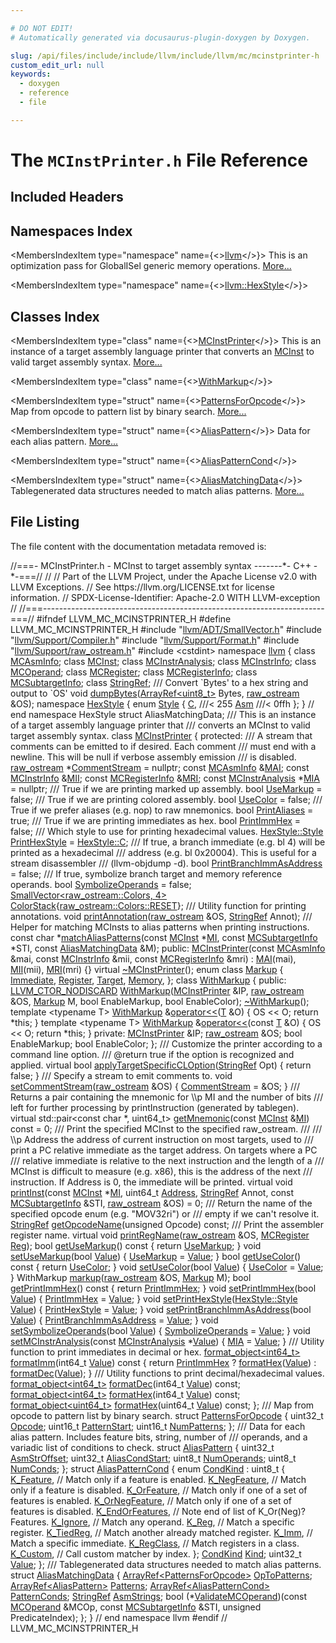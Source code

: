 ```yaml
---

# DO NOT EDIT!
# Automatically generated via docusaurus-plugin-doxygen by Doxygen.

slug: /api/files/include/include/llvm/include/llvm/mc/mcinstprinter-h
custom_edit_url: null
keywords:
  - doxygen
  - reference
  - file

---
```





# The `MCInstPrinter.h` File Reference

<DoxygenPage pluginConfig={pluginConfig}>



## Included Headers

<IncludesList>
<IncludesListItem
  filePath="llvm/ADT/SmallVector.h"
  permalink="/docs/api/files/include/include/llvm/include/llvm/adt/smallvector-h"
  isLocal="true" />
<IncludesListItem
  filePath="llvm/Support/Compiler.h"
  permalink="/docs/api/files/include/include/llvm/include/llvm/support/compiler-h"
  isLocal="true" />
<IncludesListItem
  filePath="llvm/Support/Format.h"
  permalink="/docs/api/files/include/include/llvm/include/llvm/support/format-h"
  isLocal="true" />
<IncludesListItem
  filePath="llvm/Support/raw_ostream.h"
  permalink="/docs/api/files/include/include/llvm/include/llvm/support/raw-ostream-h"
  isLocal="true" />
<IncludesListItem
  filePath="cstdint"
  permalink=""
  isLocal="false" />
</IncludesList>

## Namespaces Index

<MembersIndex>

<MembersIndexItem
  type="namespace"
  name={<><a href="/docs/api/namespaces/llvm">llvm</a></>}>
This is an optimization pass for GlobalISel generic memory operations. <a href="/docs/api/namespaces/llvm/#details">More...</a>
</MembersIndexItem>

<MembersIndexItem
  type="namespace"
  name={<><a href="/docs/api/namespaces/llvm/hexstyle">llvm::HexStyle</a></>}>
</MembersIndexItem>

</MembersIndex>

## Classes Index

<MembersIndex>

<MembersIndexItem
  type="class"
  name={<><a href="/docs/api/classes/llvm/mcinstprinter">MCInstPrinter</a></>}>
This is an instance of a target assembly language printer that converts an <a href="/docs/api/classes/llvm/mcinst">MCInst</a> to valid target assembly syntax. <a href="/docs/api/classes/llvm/mcinstprinter/#details">More...</a>
</MembersIndexItem>

<MembersIndexItem
  type="class"
  name={<><a href="/docs/api/classes/llvm/mcinstprinter/withmarkup">WithMarkup</a></>}>
</MembersIndexItem>

<MembersIndexItem
  type="struct"
  name={<><a href="/docs/api/structs/llvm/patternsforopcode">PatternsForOpcode</a></>}>
Map from opcode to pattern list by binary search. <a href="/docs/api/structs/llvm/patternsforopcode/#details">More...</a>
</MembersIndexItem>

<MembersIndexItem
  type="struct"
  name={<><a href="/docs/api/structs/llvm/aliaspattern">AliasPattern</a></>}>
Data for each alias pattern. <a href="/docs/api/structs/llvm/aliaspattern/#details">More...</a>
</MembersIndexItem>

<MembersIndexItem
  type="struct"
  name={<><a href="/docs/api/structs/llvm/aliaspatterncond">AliasPatternCond</a></>}>
</MembersIndexItem>

<MembersIndexItem
  type="struct"
  name={<><a href="/docs/api/structs/llvm/aliasmatchingdata">AliasMatchingData</a></>}>
Tablegenerated data structures needed to match alias patterns. <a href="/docs/api/structs/llvm/aliasmatchingdata/#details">More...</a>
</MembersIndexItem>

</MembersIndex>


## File Listing

The file content with the documentation metadata removed is:

<ProgramListing>

<Link id="l00001" /><CodeLine lineNumber="1"><span class="doxyHighlightComment">//===- MCInstPrinter.h - MCInst to target assembly syntax -------&#42;- C++ -&#42;-===//</span></CodeLine>
<Link id="l00002" /><CodeLine lineNumber="2"><span class="doxyHighlightComment">//</span></CodeLine>
<Link id="l00003" /><CodeLine lineNumber="3"><span class="doxyHighlightComment">// Part of the LLVM Project, under the Apache License v2.0 with LLVM Exceptions.</span></CodeLine>
<Link id="l00004" /><CodeLine lineNumber="4"><span class="doxyHighlightComment">// See https://llvm.org/LICENSE.txt for license information.</span></CodeLine>
<Link id="l00005" /><CodeLine lineNumber="5"><span class="doxyHighlightComment">// SPDX-License-Identifier: Apache-2.0 WITH LLVM-exception</span></CodeLine>
<Link id="l00006" /><CodeLine lineNumber="6"><span class="doxyHighlightComment">//</span></CodeLine>
<Link id="l00007" /><CodeLine lineNumber="7"><span class="doxyHighlightComment">//===----------------------------------------------------------------------===//</span></CodeLine>
<Link id="l00008" /><CodeLine lineNumber="8"></CodeLine>
<Link id="l00009" /><CodeLine lineNumber="9"><span class="doxyHighlightPreprocessor">#ifndef LLVM&#95;MC&#95;MCINSTPRINTER&#95;H</span></CodeLine>
<Link id="l00010" /><CodeLine lineNumber="10"><span class="doxyHighlightPreprocessor">#define LLVM&#95;MC&#95;MCINSTPRINTER&#95;H</span></CodeLine>
<Link id="l00011" /><CodeLine lineNumber="11"></CodeLine>
<Link id="l00012" /><CodeLine lineNumber="12"><span class="doxyHighlightPreprocessor">#include &quot;<a href="/docs/api/files/include/include/llvm/include/llvm/adt/smallvector-h">llvm/ADT/SmallVector.h</a>&quot;</span></CodeLine>
<Link id="l00013" /><CodeLine lineNumber="13"><span class="doxyHighlightPreprocessor">#include &quot;<a href="/docs/api/files/include/include/llvm/include/llvm/support/compiler-h">llvm/Support/Compiler.h</a>&quot;</span></CodeLine>
<Link id="l00014" /><CodeLine lineNumber="14"><span class="doxyHighlightPreprocessor">#include &quot;<a href="/docs/api/files/include/include/llvm/include/llvm/support/format-h">llvm/Support/Format.h</a>&quot;</span></CodeLine>
<Link id="l00015" /><CodeLine lineNumber="15"><span class="doxyHighlightPreprocessor">#include &quot;<a href="/docs/api/files/include/include/llvm/include/llvm/support/raw-ostream-h">llvm/Support/raw&#95;ostream.h</a>&quot;</span></CodeLine>
<Link id="l00016" /><CodeLine lineNumber="16"><span class="doxyHighlightPreprocessor">#include &lt;cstdint&gt;</span></CodeLine>
<Link id="l00017" /><CodeLine lineNumber="17"></CodeLine>
<Link id="l00018" /><CodeLine lineNumber="18"><span class="doxyHighlightKeyword">namespace </span><span class="doxyHighlight"><a href="/docs/api/namespaces/llvm">llvm</a> &#123;</span></CodeLine>
<Link id="l00019" /><CodeLine lineNumber="19"></CodeLine>
<Link id="l00020" /><CodeLine lineNumber="20"><span class="doxyHighlightKeyword">class </span><span class="doxyHighlight"><a href="/docs/api/classes/llvm/mcasminfo">MCAsmInfo</a>;</span></CodeLine>
<Link id="l00021" /><CodeLine lineNumber="21"><span class="doxyHighlightKeyword">class </span><span class="doxyHighlight"><a href="/docs/api/classes/llvm/mcinst">MCInst</a>;</span></CodeLine>
<Link id="l00022" /><CodeLine lineNumber="22"><span class="doxyHighlightKeyword">class </span><span class="doxyHighlight"><a href="/docs/api/classes/llvm/mcinstranalysis">MCInstrAnalysis</a>;</span></CodeLine>
<Link id="l00023" /><CodeLine lineNumber="23"><span class="doxyHighlightKeyword">class </span><span class="doxyHighlight"><a href="/docs/api/classes/llvm/mcinstrinfo">MCInstrInfo</a>;</span></CodeLine>
<Link id="l00024" /><CodeLine lineNumber="24"><span class="doxyHighlightKeyword">class </span><span class="doxyHighlight"><a href="/docs/api/classes/llvm/mcoperand">MCOperand</a>;</span></CodeLine>
<Link id="l00025" /><CodeLine lineNumber="25"><span class="doxyHighlightKeyword">class </span><span class="doxyHighlight"><a href="/docs/api/classes/llvm/mcregister">MCRegister</a>;</span></CodeLine>
<Link id="l00026" /><CodeLine lineNumber="26"><span class="doxyHighlightKeyword">class </span><span class="doxyHighlight"><a href="/docs/api/classes/llvm/mcregisterinfo">MCRegisterInfo</a>;</span></CodeLine>
<Link id="l00027" /><CodeLine lineNumber="27"><span class="doxyHighlightKeyword">class </span><span class="doxyHighlight"><a href="/docs/api/classes/llvm/mcsubtargetinfo">MCSubtargetInfo</a>;</span></CodeLine>
<Link id="l00028" /><CodeLine lineNumber="28"><span class="doxyHighlightKeyword">class </span><span class="doxyHighlight"><a href="/docs/api/classes/llvm/stringref">StringRef</a>;</span></CodeLine>
<Link id="l00029" /><CodeLine lineNumber="29"></CodeLine>
<Link id="l00030" /><CodeLine lineNumber="30"><span class="doxyHighlightComment">/// Convert &#96;Bytes&#39; to a hex string and output to &#96;OS&#39;</span></CodeLine>
<Link id="l00031" /><CodeLine lineNumber="31"><span class="doxyHighlightKeywordType">void</span><span class="doxyHighlight"> <a href="/docs/api/namespaces/llvm/#a4070eb5356f2cb072322e3d62059e316">dumpBytes</a>(<a href="/docs/api/classes/llvm/arrayref">ArrayRef&lt;uint8&#95;t&gt;</a> Bytes, <a href="/docs/api/classes/llvm/raw-ostream">raw&#95;ostream</a> &amp;OS);</span></CodeLine>
<Link id="l00032" /><CodeLine lineNumber="32"></CodeLine>
<Link id="l00033" /><CodeLine lineNumber="33" lineLink="/docs/api/namespaces/llvm/hexstyle"><span class="doxyHighlightKeyword">namespace </span><span class="doxyHighlight"><a href="/docs/api/namespaces/llvm/hexstyle">HexStyle</a> &#123;</span></CodeLine>
<Link id="l00034" /><CodeLine lineNumber="34"></CodeLine>
<Link id="l00035" /><CodeLine lineNumber="35" lineLink="/docs/api/namespaces/llvm/hexstyle/#a2ff7bb0072f1202f7b06bb426d6ecda0"><span class="doxyHighlightKeyword">enum</span><span class="doxyHighlight"> <a href="/docs/api/namespaces/llvm/hexstyle/#a2ff7bb0072f1202f7b06bb426d6ecda0">Style</a> &#123;</span></CodeLine>
<Link id="l00036" /><CodeLine lineNumber="36" lineLink="/docs/api/namespaces/llvm/hexstyle/#a2ff7bb0072f1202f7b06bb426d6ecda0aa6e66dd1bf3e5335ef80add25879696d"><span class="doxyHighlight">  <a href="/docs/api/namespaces/llvm/hexstyle/#a2ff7bb0072f1202f7b06bb426d6ecda0aa6e66dd1bf3e5335ef80add25879696d">C</a>,  </span><span class="doxyHighlightComment">///&lt; 255</span></CodeLine>
<Link id="l00037" /><CodeLine lineNumber="37" lineLink="/docs/api/namespaces/llvm/hexstyle/#a2ff7bb0072f1202f7b06bb426d6ecda0aee14e37b71e28e68ace5e2f6b67042a9"><span class="doxyHighlight">  <a href="/docs/api/namespaces/llvm/hexstyle/#a2ff7bb0072f1202f7b06bb426d6ecda0aee14e37b71e28e68ace5e2f6b67042a9">Asm</a> </span><span class="doxyHighlightComment">///&lt; 0ffh</span></CodeLine>
<Link id="l00038" /><CodeLine lineNumber="38"><span class="doxyHighlight">&#125;;</span></CodeLine>
<Link id="l00039" /><CodeLine lineNumber="39"></CodeLine>
<Link id="l00040" /><CodeLine lineNumber="40"><span class="doxyHighlight">&#125; </span><span class="doxyHighlightComment">// end namespace HexStyle</span></CodeLine>
<Link id="l00041" /><CodeLine lineNumber="41"></CodeLine>
<Link id="l00042" /><CodeLine lineNumber="42"><span class="doxyHighlightKeyword">struct </span><span class="doxyHighlight">AliasMatchingData;</span></CodeLine>
<Link id="l00043" /><CodeLine lineNumber="43"></CodeLine>
<Link id="l00044" /><CodeLine lineNumber="44"><span class="doxyHighlightComment">/// This is an instance of a target assembly language printer that</span></CodeLine>
<Link id="l00045" /><CodeLine lineNumber="45"><span class="doxyHighlightComment">/// converts an MCInst to valid target assembly syntax.</span></CodeLine>
<Link id="l00046" /><CodeLine lineNumber="46" lineLink="/docs/api/classes/llvm/mcinstprinter"><span class="doxyHighlightKeyword">class </span><span class="doxyHighlight"><a href="/docs/api/classes/llvm/mcinstprinter/#af0525fc87f3e2054109908599d21098d">MCInstPrinter</a> &#123;</span></CodeLine>
<Link id="l00047" /><CodeLine lineNumber="47"><span class="doxyHighlightKeyword">protected</span><span class="doxyHighlight">:</span></CodeLine>
<Link id="l00048" /><CodeLine lineNumber="48"><span class="doxyHighlightComment">  /// A stream that comments can be emitted to if desired.  Each comment</span></CodeLine>
<Link id="l00049" /><CodeLine lineNumber="49"><span class="doxyHighlightComment">  /// must end with a newline.  This will be null if verbose assembly emission</span></CodeLine>
<Link id="l00050" /><CodeLine lineNumber="50"><span class="doxyHighlightComment">  /// is disabled.</span></CodeLine>
<Link id="l00051" /><CodeLine lineNumber="51" lineLink="/docs/api/classes/llvm/mcinstprinter/#a43f767b1fc960c3a7528055069b0ae97"><span class="doxyHighlight">  <a href="/docs/api/classes/llvm/raw-ostream">raw&#95;ostream</a> &#42;<a href="/docs/api/classes/llvm/mcinstprinter/#a43f767b1fc960c3a7528055069b0ae97">CommentStream</a> = </span><span class="doxyHighlightKeyword">nullptr</span><span class="doxyHighlight">;</span></CodeLine>
<Link id="l00052" /><CodeLine lineNumber="52" lineLink="/docs/api/classes/llvm/mcinstprinter/#aacb2bfbafa57a37e627bf1334d349bc6"><span class="doxyHighlight">  </span><span class="doxyHighlightKeyword">const</span><span class="doxyHighlight"> <a href="/docs/api/classes/llvm/mcasminfo">MCAsmInfo</a> &amp;<a href="/docs/api/classes/llvm/mcinstprinter/#aacb2bfbafa57a37e627bf1334d349bc6">MAI</a>;</span></CodeLine>
<Link id="l00053" /><CodeLine lineNumber="53" lineLink="/docs/api/classes/llvm/mcinstprinter/#a41acdb280262403252bc72f6d3f23f7a"><span class="doxyHighlight">  </span><span class="doxyHighlightKeyword">const</span><span class="doxyHighlight"> <a href="/docs/api/classes/llvm/mcinstrinfo">MCInstrInfo</a> &amp;<a href="/docs/api/classes/llvm/mcinstprinter/#a41acdb280262403252bc72f6d3f23f7a">MII</a>;</span></CodeLine>
<Link id="l00054" /><CodeLine lineNumber="54" lineLink="/docs/api/classes/llvm/mcinstprinter/#aaaeadf26b0e3ae38625c5469231bbce6"><span class="doxyHighlight">  </span><span class="doxyHighlightKeyword">const</span><span class="doxyHighlight"> <a href="/docs/api/classes/llvm/mcregisterinfo">MCRegisterInfo</a> &amp;<a href="/docs/api/classes/llvm/mcinstprinter/#aaaeadf26b0e3ae38625c5469231bbce6">MRI</a>;</span></CodeLine>
<Link id="l00055" /><CodeLine lineNumber="55" lineLink="/docs/api/classes/llvm/mcinstprinter/#aea22be8e7b7e6922680a8369bcf7e3b7"><span class="doxyHighlight">  </span><span class="doxyHighlightKeyword">const</span><span class="doxyHighlight"> <a href="/docs/api/classes/llvm/mcinstranalysis">MCInstrAnalysis</a> &#42;<a href="/docs/api/classes/llvm/mcinstprinter/#aea22be8e7b7e6922680a8369bcf7e3b7">MIA</a> = </span><span class="doxyHighlightKeyword">nullptr</span><span class="doxyHighlight">;</span></CodeLine>
<Link id="l00056" /><CodeLine lineNumber="56"></CodeLine>
<Link id="l00057" /><CodeLine lineNumber="57"><span class="doxyHighlightComment">  /// True if we are printing marked up assembly.</span></CodeLine>
<Link id="l00058" /><CodeLine lineNumber="58" lineLink="/docs/api/classes/llvm/mcinstprinter/#a0a1fa89c14ac7b72829c033469ec1fbd"><span class="doxyHighlight">  </span><span class="doxyHighlightKeywordType">bool</span><span class="doxyHighlight"> <a href="/docs/api/classes/llvm/mcinstprinter/#a0a1fa89c14ac7b72829c033469ec1fbd">UseMarkup</a> = </span><span class="doxyHighlightKeyword">false</span><span class="doxyHighlight">;</span></CodeLine>
<Link id="l00059" /><CodeLine lineNumber="59"></CodeLine>
<Link id="l00060" /><CodeLine lineNumber="60"><span class="doxyHighlightComment">  /// True if we are printing colored assembly.</span></CodeLine>
<Link id="l00061" /><CodeLine lineNumber="61" lineLink="/docs/api/classes/llvm/mcinstprinter/#ab98b5a4fbd0a43ca838ff5cbaef3f2d4"><span class="doxyHighlight">  </span><span class="doxyHighlightKeywordType">bool</span><span class="doxyHighlight"> <a href="/docs/api/classes/llvm/mcinstprinter/#ab98b5a4fbd0a43ca838ff5cbaef3f2d4">UseColor</a> = </span><span class="doxyHighlightKeyword">false</span><span class="doxyHighlight">;</span></CodeLine>
<Link id="l00062" /><CodeLine lineNumber="62"></CodeLine>
<Link id="l00063" /><CodeLine lineNumber="63"><span class="doxyHighlightComment">  /// True if we prefer aliases (e.g. nop) to raw mnemonics.</span></CodeLine>
<Link id="l00064" /><CodeLine lineNumber="64" lineLink="/docs/api/classes/llvm/mcinstprinter/#afb00adba3dbd7afd9ee2b432c2edffbb"><span class="doxyHighlight">  </span><span class="doxyHighlightKeywordType">bool</span><span class="doxyHighlight"> <a href="/docs/api/classes/llvm/mcinstprinter/#afb00adba3dbd7afd9ee2b432c2edffbb">PrintAliases</a> = </span><span class="doxyHighlightKeyword">true</span><span class="doxyHighlight">;</span></CodeLine>
<Link id="l00065" /><CodeLine lineNumber="65"></CodeLine>
<Link id="l00066" /><CodeLine lineNumber="66"><span class="doxyHighlightComment">  /// True if we are printing immediates as hex.</span></CodeLine>
<Link id="l00067" /><CodeLine lineNumber="67" lineLink="/docs/api/classes/llvm/mcinstprinter/#a23492d33eb76ba85db3600115fed651b"><span class="doxyHighlight">  </span><span class="doxyHighlightKeywordType">bool</span><span class="doxyHighlight"> <a href="/docs/api/classes/llvm/mcinstprinter/#a23492d33eb76ba85db3600115fed651b">PrintImmHex</a> = </span><span class="doxyHighlightKeyword">false</span><span class="doxyHighlight">;</span></CodeLine>
<Link id="l00068" /><CodeLine lineNumber="68"></CodeLine>
<Link id="l00069" /><CodeLine lineNumber="69"><span class="doxyHighlightComment">  /// Which style to use for printing hexadecimal values.</span></CodeLine>
<Link id="l00070" /><CodeLine lineNumber="70" lineLink="/docs/api/classes/llvm/mcinstprinter/#af9e5aa3371a52ac7283a2c8aa217b73b"><span class="doxyHighlight">  <a href="/docs/api/namespaces/llvm/hexstyle/#a2ff7bb0072f1202f7b06bb426d6ecda0">HexStyle::Style</a> <a href="/docs/api/classes/llvm/mcinstprinter/#af9e5aa3371a52ac7283a2c8aa217b73b">PrintHexStyle</a> = <a href="/docs/api/namespaces/llvm/hexstyle/#a2ff7bb0072f1202f7b06bb426d6ecda0aa6e66dd1bf3e5335ef80add25879696d">HexStyle::C</a>;</span></CodeLine>
<Link id="l00071" /><CodeLine lineNumber="71"></CodeLine>
<Link id="l00072" /><CodeLine lineNumber="72"><span class="doxyHighlightComment">  /// If true, a branch immediate (e.g. bl 4) will be printed as a hexadecimal</span></CodeLine>
<Link id="l00073" /><CodeLine lineNumber="73"><span class="doxyHighlightComment">  /// address (e.g. bl 0x20004). This is useful for a stream disassembler</span></CodeLine>
<Link id="l00074" /><CodeLine lineNumber="74"><span class="doxyHighlightComment">  /// (llvm-objdump -d).</span></CodeLine>
<Link id="l00075" /><CodeLine lineNumber="75" lineLink="/docs/api/classes/llvm/mcinstprinter/#acef595ffd1764f8c06f5347db94ee756"><span class="doxyHighlight">  </span><span class="doxyHighlightKeywordType">bool</span><span class="doxyHighlight"> <a href="/docs/api/classes/llvm/mcinstprinter/#acef595ffd1764f8c06f5347db94ee756">PrintBranchImmAsAddress</a> = </span><span class="doxyHighlightKeyword">false</span><span class="doxyHighlight">;</span></CodeLine>
<Link id="l00076" /><CodeLine lineNumber="76"></CodeLine>
<Link id="l00077" /><CodeLine lineNumber="77"><span class="doxyHighlightComment">  /// If true, symbolize branch target and memory reference operands.</span></CodeLine>
<Link id="l00078" /><CodeLine lineNumber="78" lineLink="/docs/api/classes/llvm/mcinstprinter/#a5151f8e39f6265b5528efed4b516bae7"><span class="doxyHighlight">  </span><span class="doxyHighlightKeywordType">bool</span><span class="doxyHighlight"> <a href="/docs/api/classes/llvm/mcinstprinter/#a5151f8e39f6265b5528efed4b516bae7">SymbolizeOperands</a> = </span><span class="doxyHighlightKeyword">false</span><span class="doxyHighlight">;</span></CodeLine>
<Link id="l00079" /><CodeLine lineNumber="79"></CodeLine>
<Link id="l00080" /><CodeLine lineNumber="80" lineLink="/docs/api/classes/llvm/mcinstprinter/#a715c5d502c8de89fcfdf281ce964d6fe"><span class="doxyHighlight">  <a href="/docs/api/classes/llvm/smallvector">SmallVector&lt;raw&#95;ostream::Colors, 4&gt;</a> <a href="/docs/api/classes/llvm/mcinstprinter/#a715c5d502c8de89fcfdf281ce964d6fe">ColorStack</a>&#123;<a href="/docs/api/classes/llvm/raw-ostream/#a1d5efc43dd5669473ac2fe47d5aaf965ab5859d8721cfdc0312b2838b9c985bc1">raw&#95;ostream::Colors::RESET</a>&#125;;</span></CodeLine>
<Link id="l00081" /><CodeLine lineNumber="81"></CodeLine>
<Link id="l00082" /><CodeLine lineNumber="82"><span class="doxyHighlightComment">  /// Utility function for printing annotations.</span></CodeLine>
<Link id="l00083" /><CodeLine lineNumber="83"><span class="doxyHighlight">  </span><span class="doxyHighlightKeywordType">void</span><span class="doxyHighlight"> <a href="/docs/api/classes/llvm/mcinstprinter/#aab90c946a08959c165433b2c125895ea">printAnnotation</a>(<a href="/docs/api/classes/llvm/raw-ostream">raw&#95;ostream</a> &amp;OS, <a href="/docs/api/classes/llvm/stringref">StringRef</a> Annot);</span></CodeLine>
<Link id="l00084" /><CodeLine lineNumber="84"></CodeLine>
<Link id="l00085" /><CodeLine lineNumber="85"><span class="doxyHighlightComment">  /// Helper for matching MCInsts to alias patterns when printing instructions.</span></CodeLine>
<Link id="l00086" /><CodeLine lineNumber="86"><span class="doxyHighlight">  </span><span class="doxyHighlightKeyword">const</span><span class="doxyHighlight"> </span><span class="doxyHighlightKeywordType">char</span><span class="doxyHighlight"> &#42;<a href="/docs/api/classes/llvm/mcinstprinter/#ae9677047c398a916ab4a5a6fabeb36e7">matchAliasPatterns</a>(</span><span class="doxyHighlightKeyword">const</span><span class="doxyHighlight"> <a href="/docs/api/classes/llvm/mcinst">MCInst</a> &#42;<a href="/docs/api/files/lib/lib/codegen/lib/codegen/globalisel/irtranslator-cpp/#abe44dfdea65b4f7e11e0a608ab708b76">MI</a>, </span><span class="doxyHighlightKeyword">const</span><span class="doxyHighlight"> <a href="/docs/api/classes/llvm/mcsubtargetinfo">MCSubtargetInfo</a> &#42;STI,</span></CodeLine>
<Link id="l00087" /><CodeLine lineNumber="87"><span class="doxyHighlight">                                 </span><span class="doxyHighlightKeyword">const</span><span class="doxyHighlight"> <a href="/docs/api/structs/llvm/aliasmatchingdata">AliasMatchingData</a> &amp;M);</span></CodeLine>
<Link id="l00088" /><CodeLine lineNumber="88"></CodeLine>
<Link id="l00089" /><CodeLine lineNumber="89"><span class="doxyHighlightKeyword">public</span><span class="doxyHighlight">:</span></CodeLine>
<Link id="l00090" /><CodeLine lineNumber="90" lineLink="/docs/api/classes/llvm/mcinstprinter/#af0525fc87f3e2054109908599d21098d"><span class="doxyHighlight">  <a href="/docs/api/classes/llvm/mcinstprinter/#af0525fc87f3e2054109908599d21098d">MCInstPrinter</a>(</span><span class="doxyHighlightKeyword">const</span><span class="doxyHighlight"> <a href="/docs/api/classes/llvm/mcasminfo">MCAsmInfo</a> &amp;mai, </span><span class="doxyHighlightKeyword">const</span><span class="doxyHighlight"> <a href="/docs/api/classes/llvm/mcinstrinfo">MCInstrInfo</a> &amp;mii,</span></CodeLine>
<Link id="l00091" /><CodeLine lineNumber="91"><span class="doxyHighlight">                </span><span class="doxyHighlightKeyword">const</span><span class="doxyHighlight"> <a href="/docs/api/classes/llvm/mcregisterinfo">MCRegisterInfo</a> &amp;mri) : <a href="/docs/api/classes/llvm/mcinstprinter/#aacb2bfbafa57a37e627bf1334d349bc6">MAI</a>(mai), <a href="/docs/api/classes/llvm/mcinstprinter/#a41acdb280262403252bc72f6d3f23f7a">MII</a>(mii), <a href="/docs/api/classes/llvm/mcinstprinter/#aaaeadf26b0e3ae38625c5469231bbce6">MRI</a>(mri) &#123;&#125;</span></CodeLine>
<Link id="l00092" /><CodeLine lineNumber="92"></CodeLine>
<Link id="l00093" /><CodeLine lineNumber="93" lineLink="/docs/api/classes/llvm/mcinstprinter/#a55e82de41ab06366834cbef13e46ac6d"><span class="doxyHighlight">  </span><span class="doxyHighlightKeyword">virtual</span><span class="doxyHighlight"> <a href="/docs/api/classes/llvm/mcinstprinter/#a55e82de41ab06366834cbef13e46ac6d">~MCInstPrinter</a>();</span></CodeLine>
<Link id="l00094" /><CodeLine lineNumber="94"></CodeLine>
<Link id="l00095" /><CodeLine lineNumber="95" lineLink="/docs/api/classes/llvm/mcinstprinter/#a4e0302b2f7a78c8741bc07ca7655b859"><span class="doxyHighlight">  </span><span class="doxyHighlightKeyword">enum class</span><span class="doxyHighlight"> <a href="/docs/api/classes/llvm/mcinstprinter/#a4e0302b2f7a78c8741bc07ca7655b859">Markup</a> &#123;</span></CodeLine>
<Link id="l00096" /><CodeLine lineNumber="96" lineLink="/docs/api/classes/llvm/mcinstprinter/#a4e0302b2f7a78c8741bc07ca7655b859a43f6615bbb2c40a5306ff804094420b1"><span class="doxyHighlight">    <a href="/docs/api/classes/llvm/mcinstprinter/#a4e0302b2f7a78c8741bc07ca7655b859a43f6615bbb2c40a5306ff804094420b1">Immediate</a>,</span></CodeLine>
<Link id="l00097" /><CodeLine lineNumber="97" lineLink="/docs/api/classes/llvm/mcinstprinter/#a4e0302b2f7a78c8741bc07ca7655b859a0ba7583639a274c434bbe6ef797115a4"><span class="doxyHighlight">    <a href="/docs/api/classes/llvm/mcinstprinter/#a4e0302b2f7a78c8741bc07ca7655b859a0ba7583639a274c434bbe6ef797115a4">Register</a>,</span></CodeLine>
<Link id="l00098" /><CodeLine lineNumber="98" lineLink="/docs/api/classes/llvm/mcinstprinter/#a4e0302b2f7a78c8741bc07ca7655b859ac41a31890959544c6523af684561abe5"><span class="doxyHighlight">    <a href="/docs/api/classes/llvm/mcinstprinter/#a4e0302b2f7a78c8741bc07ca7655b859ac41a31890959544c6523af684561abe5">Target</a>,</span></CodeLine>
<Link id="l00099" /><CodeLine lineNumber="99" lineLink="/docs/api/classes/llvm/mcinstprinter/#a4e0302b2f7a78c8741bc07ca7655b859a4789f23283b3a61f858b641a1bef19a3"><span class="doxyHighlight">    <a href="/docs/api/classes/llvm/mcinstprinter/#a4e0302b2f7a78c8741bc07ca7655b859a4789f23283b3a61f858b641a1bef19a3">Memory</a>,</span></CodeLine>
<Link id="l00100" /><CodeLine lineNumber="100"><span class="doxyHighlight">  &#125;;</span></CodeLine>
<Link id="l00101" /><CodeLine lineNumber="101"></CodeLine>
<Link id="l00102" /><CodeLine lineNumber="102" lineLink="/docs/api/classes/llvm/mcinstprinter/withmarkup"><span class="doxyHighlight">  </span><span class="doxyHighlightKeyword">class </span><span class="doxyHighlight"><a href="/docs/api/classes/llvm/mcinstprinter/withmarkup/#a7b81786db9cbd784cdcd4f76bd42faee">WithMarkup</a> &#123;</span></CodeLine>
<Link id="l00103" /><CodeLine lineNumber="103"><span class="doxyHighlight">  </span><span class="doxyHighlightKeyword">public</span><span class="doxyHighlight">:</span></CodeLine>
<Link id="l00104" /><CodeLine lineNumber="104"><span class="doxyHighlight">    <a href="/docs/api/files/include/include/llvm/include/llvm/support/compiler-h/#a49fbbceaed01be1497ada6623f2ba42f">LLVM&#95;CTOR&#95;NODISCARD</a> <a href="/docs/api/classes/llvm/mcinstprinter/withmarkup/#a7b81786db9cbd784cdcd4f76bd42faee">WithMarkup</a>(<a href="/docs/api/classes/llvm/mcinstprinter/#af0525fc87f3e2054109908599d21098d">MCInstPrinter</a> &amp;IP, <a href="/docs/api/classes/llvm/raw-ostream">raw&#95;ostream</a> &amp;OS, <a href="/docs/api/classes/llvm/mcinstprinter/#a4e0302b2f7a78c8741bc07ca7655b859">Markup</a> M,</span></CodeLine>
<Link id="l00105" /><CodeLine lineNumber="105"><span class="doxyHighlight">                                   </span><span class="doxyHighlightKeywordType">bool</span><span class="doxyHighlight"> EnableMarkup, </span><span class="doxyHighlightKeywordType">bool</span><span class="doxyHighlight"> EnableColor);</span></CodeLine>
<Link id="l00106" /><CodeLine lineNumber="106"><span class="doxyHighlight">    <a href="/docs/api/classes/llvm/mcinstprinter/withmarkup/#a632b6ee45fd52b845ed72fd1f144a72e">~WithMarkup</a>();</span></CodeLine>
<Link id="l00107" /><CodeLine lineNumber="107"></CodeLine>
<Link id="l00108" /><CodeLine lineNumber="108" lineLink="/docs/api/classes/llvm/mcinstprinter/withmarkup/#a44c43f23b1ec015bb58fee31e442ee7c"><span class="doxyHighlight">    </span><span class="doxyHighlightKeyword">template</span><span class="doxyHighlight"> &lt;</span><span class="doxyHighlightKeyword">typename</span><span class="doxyHighlight"> T&gt; <a href="/docs/api/classes/llvm/mcinstprinter/withmarkup/#a7b81786db9cbd784cdcd4f76bd42faee">WithMarkup</a> &amp;<a href="/docs/api/classes/llvm/mcinstprinter/withmarkup/#a44c43f23b1ec015bb58fee31e442ee7c">operator&lt;&lt;</a>(<a href="/docs/api/files/lib/lib/target/lib/target/mips/mips16isellowering-cpp/#a0acb682b8260ab1c60b918599864e2e5">T</a> &amp;O) &#123;</span></CodeLine>
<Link id="l00109" /><CodeLine lineNumber="109"><span class="doxyHighlight">      OS &lt;&lt; O;</span></CodeLine>
<Link id="l00110" /><CodeLine lineNumber="110"><span class="doxyHighlight">      </span><span class="doxyHighlightKeywordFlow">return</span><span class="doxyHighlight"> &#42;</span><span class="doxyHighlightKeyword">this</span><span class="doxyHighlight">;</span></CodeLine>
<Link id="l00111" /><CodeLine lineNumber="111"><span class="doxyHighlight">    &#125;</span></CodeLine>
<Link id="l00112" /><CodeLine lineNumber="112"></CodeLine>
<Link id="l00113" /><CodeLine lineNumber="113" lineLink="/docs/api/classes/llvm/mcinstprinter/withmarkup/#a21bfc831e356b25208834aade31c46f3"><span class="doxyHighlight">    </span><span class="doxyHighlightKeyword">template</span><span class="doxyHighlight"> &lt;</span><span class="doxyHighlightKeyword">typename</span><span class="doxyHighlight"> T&gt; <a href="/docs/api/classes/llvm/mcinstprinter/withmarkup/#a7b81786db9cbd784cdcd4f76bd42faee">WithMarkup</a> &amp;<a href="/docs/api/classes/llvm/mcinstprinter/withmarkup/#a21bfc831e356b25208834aade31c46f3">operator&lt;&lt;</a>(</span><span class="doxyHighlightKeyword">const</span><span class="doxyHighlight"> <a href="/docs/api/files/lib/lib/target/lib/target/mips/mips16isellowering-cpp/#a0acb682b8260ab1c60b918599864e2e5">T</a> &amp;O) &#123;</span></CodeLine>
<Link id="l00114" /><CodeLine lineNumber="114"><span class="doxyHighlight">      OS &lt;&lt; O;</span></CodeLine>
<Link id="l00115" /><CodeLine lineNumber="115"><span class="doxyHighlight">      </span><span class="doxyHighlightKeywordFlow">return</span><span class="doxyHighlight"> &#42;</span><span class="doxyHighlightKeyword">this</span><span class="doxyHighlight">;</span></CodeLine>
<Link id="l00116" /><CodeLine lineNumber="116"><span class="doxyHighlight">    &#125;</span></CodeLine>
<Link id="l00117" /><CodeLine lineNumber="117"></CodeLine>
<Link id="l00118" /><CodeLine lineNumber="118"><span class="doxyHighlight">  </span><span class="doxyHighlightKeyword">private</span><span class="doxyHighlight">:</span></CodeLine>
<Link id="l00119" /><CodeLine lineNumber="119"><span class="doxyHighlight">    <a href="/docs/api/classes/llvm/mcinstprinter/#af0525fc87f3e2054109908599d21098d">MCInstPrinter</a> &amp;IP;</span></CodeLine>
<Link id="l00120" /><CodeLine lineNumber="120"><span class="doxyHighlight">    <a href="/docs/api/classes/llvm/raw-ostream">raw&#95;ostream</a> &amp;OS;</span></CodeLine>
<Link id="l00121" /><CodeLine lineNumber="121"><span class="doxyHighlight">    </span><span class="doxyHighlightKeywordType">bool</span><span class="doxyHighlight"> EnableMarkup;</span></CodeLine>
<Link id="l00122" /><CodeLine lineNumber="122"><span class="doxyHighlight">    </span><span class="doxyHighlightKeywordType">bool</span><span class="doxyHighlight"> EnableColor;</span></CodeLine>
<Link id="l00123" /><CodeLine lineNumber="123"><span class="doxyHighlight">  &#125;;</span></CodeLine>
<Link id="l00124" /><CodeLine lineNumber="124"></CodeLine>
<Link id="l00125" /><CodeLine lineNumber="125"><span class="doxyHighlightComment">  /// Customize the printer according to a command line option.</span></CodeLine>
<Link id="l00126" /><CodeLine lineNumber="126"><span class="doxyHighlightComment">  /// @return true if the option is recognized and applied.</span></CodeLine>
<Link id="l00127" /><CodeLine lineNumber="127" lineLink="/docs/api/classes/llvm/mcinstprinter/#a363576a336d10dec34bf190017ffc68f"><span class="doxyHighlight">  </span><span class="doxyHighlightKeyword">virtual</span><span class="doxyHighlight"> </span><span class="doxyHighlightKeywordType">bool</span><span class="doxyHighlight"> <a href="/docs/api/classes/llvm/mcinstprinter/#a363576a336d10dec34bf190017ffc68f">applyTargetSpecificCLOption</a>(<a href="/docs/api/classes/llvm/stringref">StringRef</a> Opt) &#123; </span><span class="doxyHighlightKeywordFlow">return</span><span class="doxyHighlight"> </span><span class="doxyHighlightKeyword">false</span><span class="doxyHighlight">; &#125;</span></CodeLine>
<Link id="l00128" /><CodeLine lineNumber="128"></CodeLine>
<Link id="l00129" /><CodeLine lineNumber="129"><span class="doxyHighlightComment">  /// Specify a stream to emit comments to.</span></CodeLine>
<Link id="l00130" /><CodeLine lineNumber="130" lineLink="/docs/api/classes/llvm/mcinstprinter/#a3216205cbe92e7720a22058cf2d57676"><span class="doxyHighlight">  </span><span class="doxyHighlightKeywordType">void</span><span class="doxyHighlight"> <a href="/docs/api/classes/llvm/mcinstprinter/#a3216205cbe92e7720a22058cf2d57676">setCommentStream</a>(<a href="/docs/api/classes/llvm/raw-ostream">raw&#95;ostream</a> &amp;OS) &#123; <a href="/docs/api/classes/llvm/mcinstprinter/#a43f767b1fc960c3a7528055069b0ae97">CommentStream</a> = &amp;OS; &#125;</span></CodeLine>
<Link id="l00131" /><CodeLine lineNumber="131"></CodeLine>
<Link id="l00132" /><CodeLine lineNumber="132"><span class="doxyHighlightComment">  /// Returns a pair containing the mnemonic for \\p MI and the number of bits</span></CodeLine>
<Link id="l00133" /><CodeLine lineNumber="133"><span class="doxyHighlightComment">  /// left for further processing by printInstruction (generated by tablegen).</span></CodeLine>
<Link id="l00134" /><CodeLine lineNumber="134"><span class="doxyHighlight">  </span><span class="doxyHighlightKeyword">virtual</span><span class="doxyHighlight"> std::pair&lt;const char &#42;, uint64&#95;t&gt;</span></CodeLine>
<Link id="l00135" /><CodeLine lineNumber="135" lineLink="/docs/api/classes/llvm/mcinstprinter/#ad3e4ca8fe0215000850b46704e98a95d"><span class="doxyHighlight">  <a href="/docs/api/classes/llvm/mcinstprinter/#ad3e4ca8fe0215000850b46704e98a95d">getMnemonic</a>(</span><span class="doxyHighlightKeyword">const</span><span class="doxyHighlight"> <a href="/docs/api/classes/llvm/mcinst">MCInst</a> &amp;<a href="/docs/api/files/lib/lib/codegen/lib/codegen/globalisel/irtranslator-cpp/#abe44dfdea65b4f7e11e0a608ab708b76">MI</a>) </span><span class="doxyHighlightKeyword">const</span><span class="doxyHighlight"> = 0;</span></CodeLine>
<Link id="l00136" /><CodeLine lineNumber="136"></CodeLine>
<Link id="l00137" /><CodeLine lineNumber="137"><span class="doxyHighlightComment">  /// Print the specified MCInst to the specified raw&#95;ostream.</span></CodeLine>
<Link id="l00138" /><CodeLine lineNumber="138"><span class="doxyHighlightComment">  ///</span></CodeLine>
<Link id="l00139" /><CodeLine lineNumber="139"><span class="doxyHighlightComment">  /// \\p Address the address of current instruction on most targets, used to</span></CodeLine>
<Link id="l00140" /><CodeLine lineNumber="140"><span class="doxyHighlightComment">  /// print a PC relative immediate as the target address. On targets where a PC</span></CodeLine>
<Link id="l00141" /><CodeLine lineNumber="141"><span class="doxyHighlightComment">  /// relative immediate is relative to the next instruction and the length of a</span></CodeLine>
<Link id="l00142" /><CodeLine lineNumber="142"><span class="doxyHighlightComment">  /// MCInst is difficult to measure (e.g. x86), this is the address of the next</span></CodeLine>
<Link id="l00143" /><CodeLine lineNumber="143"><span class="doxyHighlightComment">  /// instruction. If Address is 0, the immediate will be printed.</span></CodeLine>
<Link id="l00144" /><CodeLine lineNumber="144" lineLink="/docs/api/classes/llvm/mcinstprinter/#ac297f3bc74269d7fe98eaf7300cba9fa"><span class="doxyHighlight">  </span><span class="doxyHighlightKeyword">virtual</span><span class="doxyHighlight"> </span><span class="doxyHighlightKeywordType">void</span><span class="doxyHighlight"> <a href="/docs/api/classes/llvm/mcinstprinter/#ac297f3bc74269d7fe98eaf7300cba9fa">printInst</a>(</span><span class="doxyHighlightKeyword">const</span><span class="doxyHighlight"> <a href="/docs/api/classes/llvm/mcinst">MCInst</a> &#42;<a href="/docs/api/files/lib/lib/codegen/lib/codegen/globalisel/irtranslator-cpp/#abe44dfdea65b4f7e11e0a608ab708b76">MI</a>, uint64&#95;t <a href="/docs/api/namespaces/llvm/#a8e02bbea14c70bab55fbc1384e1472d9add7bf230fde8d4836917806aff6a6b27">Address</a>, <a href="/docs/api/classes/llvm/stringref">StringRef</a> Annot,</span></CodeLine>
<Link id="l00145" /><CodeLine lineNumber="145"><span class="doxyHighlight">                         </span><span class="doxyHighlightKeyword">const</span><span class="doxyHighlight"> <a href="/docs/api/classes/llvm/mcsubtargetinfo">MCSubtargetInfo</a> &amp;STI, <a href="/docs/api/classes/llvm/raw-ostream">raw&#95;ostream</a> &amp;OS) = 0;</span></CodeLine>
<Link id="l00146" /><CodeLine lineNumber="146"></CodeLine>
<Link id="l00147" /><CodeLine lineNumber="147"><span class="doxyHighlightComment">  /// Return the name of the specified opcode enum (e.g. &quot;MOV32ri&quot;) or</span></CodeLine>
<Link id="l00148" /><CodeLine lineNumber="148"><span class="doxyHighlightComment">  /// empty if we can&#39;t resolve it.</span></CodeLine>
<Link id="l00149" /><CodeLine lineNumber="149"><span class="doxyHighlight">  <a href="/docs/api/classes/llvm/stringref">StringRef</a> <a href="/docs/api/classes/llvm/mcinstprinter/#a62c484cd2ea7bf71dad8fd6d223864bb">getOpcodeName</a>(</span><span class="doxyHighlightKeywordType">unsigned</span><span class="doxyHighlight"> Opcode) </span><span class="doxyHighlightKeyword">const</span><span class="doxyHighlight">;</span></CodeLine>
<Link id="l00150" /><CodeLine lineNumber="150"></CodeLine>
<Link id="l00151" /><CodeLine lineNumber="151"><span class="doxyHighlightComment">  /// Print the assembler register name.</span></CodeLine>
<Link id="l00152" /><CodeLine lineNumber="152"><span class="doxyHighlight">  </span><span class="doxyHighlightKeyword">virtual</span><span class="doxyHighlight"> </span><span class="doxyHighlightKeywordType">void</span><span class="doxyHighlight"> <a href="/docs/api/classes/llvm/mcinstprinter/#ad0ad5f0b1236badc25e0613d3b962997">printRegName</a>(<a href="/docs/api/classes/llvm/raw-ostream">raw&#95;ostream</a> &amp;OS, <a href="/docs/api/classes/llvm/mcregister">MCRegister</a> <a href="/docs/api/files/lib/lib/codegen/machinesink-cpp/#a359e1ff26f6d466d927a61aae45b05c3">Reg</a>);</span></CodeLine>
<Link id="l00153" /><CodeLine lineNumber="153"></CodeLine>
<Link id="l00154" /><CodeLine lineNumber="154" lineLink="/docs/api/classes/llvm/mcinstprinter/#ac29057263eeedcc271ae4ec3dfd2353d"><span class="doxyHighlight">  </span><span class="doxyHighlightKeywordType">bool</span><span class="doxyHighlight"> <a href="/docs/api/classes/llvm/mcinstprinter/#ac29057263eeedcc271ae4ec3dfd2353d">getUseMarkup</a>()</span><span class="doxyHighlightKeyword"> const </span><span class="doxyHighlight">&#123; </span><span class="doxyHighlightKeywordFlow">return</span><span class="doxyHighlight"> <a href="/docs/api/classes/llvm/mcinstprinter/#a0a1fa89c14ac7b72829c033469ec1fbd">UseMarkup</a>; &#125;</span></CodeLine>
<Link id="l00155" /><CodeLine lineNumber="155" lineLink="/docs/api/classes/llvm/mcinstprinter/#a93ea46134ac48f273fb38c88c4edde07"><span class="doxyHighlight">  </span><span class="doxyHighlightKeywordType">void</span><span class="doxyHighlight"> <a href="/docs/api/classes/llvm/mcinstprinter/#a93ea46134ac48f273fb38c88c4edde07">setUseMarkup</a>(</span><span class="doxyHighlightKeywordType">bool</span><span class="doxyHighlight"> <a href="/docs/api/classes/llvm/value">Value</a>) &#123; <a href="/docs/api/classes/llvm/mcinstprinter/#a0a1fa89c14ac7b72829c033469ec1fbd">UseMarkup</a> = <a href="/docs/api/classes/llvm/value">Value</a>; &#125;</span></CodeLine>
<Link id="l00156" /><CodeLine lineNumber="156"></CodeLine>
<Link id="l00157" /><CodeLine lineNumber="157" lineLink="/docs/api/classes/llvm/mcinstprinter/#a2724fcd7769447ccd8459f7fe617a911"><span class="doxyHighlight">  </span><span class="doxyHighlightKeywordType">bool</span><span class="doxyHighlight"> <a href="/docs/api/classes/llvm/mcinstprinter/#a2724fcd7769447ccd8459f7fe617a911">getUseColor</a>()</span><span class="doxyHighlightKeyword"> const </span><span class="doxyHighlight">&#123; </span><span class="doxyHighlightKeywordFlow">return</span><span class="doxyHighlight"> <a href="/docs/api/classes/llvm/mcinstprinter/#ab98b5a4fbd0a43ca838ff5cbaef3f2d4">UseColor</a>; &#125;</span></CodeLine>
<Link id="l00158" /><CodeLine lineNumber="158" lineLink="/docs/api/classes/llvm/mcinstprinter/#a3aa0680085158cfb0c14163a07ce9515"><span class="doxyHighlight">  </span><span class="doxyHighlightKeywordType">void</span><span class="doxyHighlight"> <a href="/docs/api/classes/llvm/mcinstprinter/#a3aa0680085158cfb0c14163a07ce9515">setUseColor</a>(</span><span class="doxyHighlightKeywordType">bool</span><span class="doxyHighlight"> <a href="/docs/api/classes/llvm/value">Value</a>) &#123; <a href="/docs/api/classes/llvm/mcinstprinter/#ab98b5a4fbd0a43ca838ff5cbaef3f2d4">UseColor</a> = <a href="/docs/api/classes/llvm/value">Value</a>; &#125;</span></CodeLine>
<Link id="l00159" /><CodeLine lineNumber="159"></CodeLine>
<Link id="l00160" /><CodeLine lineNumber="160"><span class="doxyHighlight">  WithMarkup <a href="/docs/api/classes/llvm/mcinstprinter/#a00c158b4d63bb4b8cc91e6cfb0150341">markup</a>(<a href="/docs/api/classes/llvm/raw-ostream">raw&#95;ostream</a> &amp;OS, <a href="/docs/api/classes/llvm/mcinstprinter/#a4e0302b2f7a78c8741bc07ca7655b859">Markup</a> M);</span></CodeLine>
<Link id="l00161" /><CodeLine lineNumber="161"></CodeLine>
<Link id="l00162" /><CodeLine lineNumber="162" lineLink="/docs/api/classes/llvm/mcinstprinter/#a4957778d98023b01a166bc52820cbd4b"><span class="doxyHighlight">  </span><span class="doxyHighlightKeywordType">bool</span><span class="doxyHighlight"> <a href="/docs/api/classes/llvm/mcinstprinter/#a4957778d98023b01a166bc52820cbd4b">getPrintImmHex</a>()</span><span class="doxyHighlightKeyword"> const </span><span class="doxyHighlight">&#123; </span><span class="doxyHighlightKeywordFlow">return</span><span class="doxyHighlight"> <a href="/docs/api/classes/llvm/mcinstprinter/#a23492d33eb76ba85db3600115fed651b">PrintImmHex</a>; &#125;</span></CodeLine>
<Link id="l00163" /><CodeLine lineNumber="163" lineLink="/docs/api/classes/llvm/mcinstprinter/#a5315ee213d2bb70bfb0d581369c8bd47"><span class="doxyHighlight">  </span><span class="doxyHighlightKeywordType">void</span><span class="doxyHighlight"> <a href="/docs/api/classes/llvm/mcinstprinter/#a5315ee213d2bb70bfb0d581369c8bd47">setPrintImmHex</a>(</span><span class="doxyHighlightKeywordType">bool</span><span class="doxyHighlight"> <a href="/docs/api/classes/llvm/value">Value</a>) &#123; <a href="/docs/api/classes/llvm/mcinstprinter/#a23492d33eb76ba85db3600115fed651b">PrintImmHex</a> = <a href="/docs/api/classes/llvm/value">Value</a>; &#125;</span></CodeLine>
<Link id="l00164" /><CodeLine lineNumber="164"></CodeLine>
<Link id="l00165" /><CodeLine lineNumber="165" lineLink="/docs/api/classes/llvm/mcinstprinter/#ae555ad59948ec618ceb8f19d50bd1601"><span class="doxyHighlight">  </span><span class="doxyHighlightKeywordType">void</span><span class="doxyHighlight"> <a href="/docs/api/classes/llvm/mcinstprinter/#ae555ad59948ec618ceb8f19d50bd1601">setPrintHexStyle</a>(<a href="/docs/api/namespaces/llvm/hexstyle/#a2ff7bb0072f1202f7b06bb426d6ecda0">HexStyle::Style</a> <a href="/docs/api/classes/llvm/value">Value</a>) &#123; <a href="/docs/api/classes/llvm/mcinstprinter/#af9e5aa3371a52ac7283a2c8aa217b73b">PrintHexStyle</a> = <a href="/docs/api/classes/llvm/value">Value</a>; &#125;</span></CodeLine>
<Link id="l00166" /><CodeLine lineNumber="166"></CodeLine>
<Link id="l00167" /><CodeLine lineNumber="167" lineLink="/docs/api/classes/llvm/mcinstprinter/#a0389bf1c38ceac3d1bac5801f726c50b"><span class="doxyHighlight">  </span><span class="doxyHighlightKeywordType">void</span><span class="doxyHighlight"> <a href="/docs/api/classes/llvm/mcinstprinter/#a0389bf1c38ceac3d1bac5801f726c50b">setPrintBranchImmAsAddress</a>(</span><span class="doxyHighlightKeywordType">bool</span><span class="doxyHighlight"> <a href="/docs/api/classes/llvm/value">Value</a>) &#123;</span></CodeLine>
<Link id="l00168" /><CodeLine lineNumber="168"><span class="doxyHighlight">    <a href="/docs/api/classes/llvm/mcinstprinter/#acef595ffd1764f8c06f5347db94ee756">PrintBranchImmAsAddress</a> = <a href="/docs/api/classes/llvm/value">Value</a>;</span></CodeLine>
<Link id="l00169" /><CodeLine lineNumber="169"><span class="doxyHighlight">  &#125;</span></CodeLine>
<Link id="l00170" /><CodeLine lineNumber="170"></CodeLine>
<Link id="l00171" /><CodeLine lineNumber="171" lineLink="/docs/api/classes/llvm/mcinstprinter/#a49e30b2456b2073db0e92ddc5a9d8191"><span class="doxyHighlight">  </span><span class="doxyHighlightKeywordType">void</span><span class="doxyHighlight"> <a href="/docs/api/classes/llvm/mcinstprinter/#a49e30b2456b2073db0e92ddc5a9d8191">setSymbolizeOperands</a>(</span><span class="doxyHighlightKeywordType">bool</span><span class="doxyHighlight"> <a href="/docs/api/classes/llvm/value">Value</a>) &#123; <a href="/docs/api/classes/llvm/mcinstprinter/#a5151f8e39f6265b5528efed4b516bae7">SymbolizeOperands</a> = <a href="/docs/api/classes/llvm/value">Value</a>; &#125;</span></CodeLine>
<Link id="l00172" /><CodeLine lineNumber="172" lineLink="/docs/api/classes/llvm/mcinstprinter/#a0a5ab1597f769f3c0016aaa98f00e27a"><span class="doxyHighlight">  </span><span class="doxyHighlightKeywordType">void</span><span class="doxyHighlight"> <a href="/docs/api/classes/llvm/mcinstprinter/#a0a5ab1597f769f3c0016aaa98f00e27a">setMCInstrAnalysis</a>(</span><span class="doxyHighlightKeyword">const</span><span class="doxyHighlight"> <a href="/docs/api/classes/llvm/mcinstranalysis">MCInstrAnalysis</a> &#42;<a href="/docs/api/classes/llvm/value">Value</a>) &#123; <a href="/docs/api/classes/llvm/mcinstprinter/#aea22be8e7b7e6922680a8369bcf7e3b7">MIA</a> = <a href="/docs/api/classes/llvm/value">Value</a>; &#125;</span></CodeLine>
<Link id="l00173" /><CodeLine lineNumber="173"></CodeLine>
<Link id="l00174" /><CodeLine lineNumber="174"><span class="doxyHighlightComment">  /// Utility function to print immediates in decimal or hex.</span></CodeLine>
<Link id="l00175" /><CodeLine lineNumber="175" lineLink="/docs/api/classes/llvm/mcinstprinter/#ab13fc5e3f3dc12bc75fe3d764b832812"><span class="doxyHighlight">  <a href="/docs/api/classes/llvm/format-object">format&#95;object&lt;int64&#95;t&gt;</a> <a href="/docs/api/classes/llvm/mcinstprinter/#ab13fc5e3f3dc12bc75fe3d764b832812">formatImm</a>(int64&#95;t <a href="/docs/api/classes/llvm/value">Value</a>)</span><span class="doxyHighlightKeyword"> const </span><span class="doxyHighlight">&#123;</span></CodeLine>
<Link id="l00176" /><CodeLine lineNumber="176"><span class="doxyHighlight">    </span><span class="doxyHighlightKeywordFlow">return</span><span class="doxyHighlight"> <a href="/docs/api/classes/llvm/mcinstprinter/#a23492d33eb76ba85db3600115fed651b">PrintImmHex</a> ? <a href="/docs/api/classes/llvm/mcinstprinter/#a152eff13caf242abc99d47f5a197a4d9">formatHex</a>(<a href="/docs/api/classes/llvm/value">Value</a>) : <a href="/docs/api/classes/llvm/mcinstprinter/#aa062041642a7343958a53aa65564147e">formatDec</a>(<a href="/docs/api/classes/llvm/value">Value</a>);</span></CodeLine>
<Link id="l00177" /><CodeLine lineNumber="177"><span class="doxyHighlight">  &#125;</span></CodeLine>
<Link id="l00178" /><CodeLine lineNumber="178"></CodeLine>
<Link id="l00179" /><CodeLine lineNumber="179"><span class="doxyHighlightComment">  /// Utility functions to print decimal/hexadecimal values.</span></CodeLine>
<Link id="l00180" /><CodeLine lineNumber="180"><span class="doxyHighlight">  <a href="/docs/api/classes/llvm/format-object">format&#95;object&lt;int64&#95;t&gt;</a> <a href="/docs/api/classes/llvm/mcinstprinter/#aa062041642a7343958a53aa65564147e">formatDec</a>(int64&#95;t <a href="/docs/api/classes/llvm/value">Value</a>) </span><span class="doxyHighlightKeyword">const</span><span class="doxyHighlight">;</span></CodeLine>
<Link id="l00181" /><CodeLine lineNumber="181"><span class="doxyHighlight">  <a href="/docs/api/classes/llvm/format-object">format&#95;object&lt;int64&#95;t&gt;</a> <a href="/docs/api/classes/llvm/mcinstprinter/#a152eff13caf242abc99d47f5a197a4d9">formatHex</a>(int64&#95;t <a href="/docs/api/classes/llvm/value">Value</a>) </span><span class="doxyHighlightKeyword">const</span><span class="doxyHighlight">;</span></CodeLine>
<Link id="l00182" /><CodeLine lineNumber="182"><span class="doxyHighlight">  <a href="/docs/api/classes/llvm/format-object">format&#95;object&lt;uint64&#95;t&gt;</a> <a href="/docs/api/classes/llvm/mcinstprinter/#a152eff13caf242abc99d47f5a197a4d9">formatHex</a>(uint64&#95;t <a href="/docs/api/classes/llvm/value">Value</a>) </span><span class="doxyHighlightKeyword">const</span><span class="doxyHighlight">;</span></CodeLine>
<Link id="l00183" /><CodeLine lineNumber="183"><span class="doxyHighlight">&#125;;</span></CodeLine>
<Link id="l00184" /><CodeLine lineNumber="184"></CodeLine>
<Link id="l00185" /><CodeLine lineNumber="185"><span class="doxyHighlightComment">/// Map from opcode to pattern list by binary search.</span></CodeLine>
<Link id="l00186" /><CodeLine lineNumber="186" lineLink="/docs/api/structs/llvm/patternsforopcode"><span class="doxyHighlightKeyword">struct </span><span class="doxyHighlight"><a href="/docs/api/structs/llvm/patternsforopcode">PatternsForOpcode</a> &#123;</span></CodeLine>
<Link id="l00187" /><CodeLine lineNumber="187" lineLink="/docs/api/structs/llvm/patternsforopcode/#ab1ad3f0bc6b0501564dc03a551592995"><span class="doxyHighlight">  uint32&#95;t <a href="/docs/api/structs/llvm/patternsforopcode/#ab1ad3f0bc6b0501564dc03a551592995">Opcode</a>;</span></CodeLine>
<Link id="l00188" /><CodeLine lineNumber="188" lineLink="/docs/api/structs/llvm/patternsforopcode/#a1ccafbe7756b35f225704773a15d3455"><span class="doxyHighlight">  uint16&#95;t <a href="/docs/api/structs/llvm/patternsforopcode/#a1ccafbe7756b35f225704773a15d3455">PatternStart</a>;</span></CodeLine>
<Link id="l00189" /><CodeLine lineNumber="189" lineLink="/docs/api/structs/llvm/patternsforopcode/#a3c7c56479cc112e56fe5968ba0f4a244"><span class="doxyHighlight">  uint16&#95;t <a href="/docs/api/structs/llvm/patternsforopcode/#a3c7c56479cc112e56fe5968ba0f4a244">NumPatterns</a>;</span></CodeLine>
<Link id="l00190" /><CodeLine lineNumber="190"><span class="doxyHighlight">&#125;;</span></CodeLine>
<Link id="l00191" /><CodeLine lineNumber="191"></CodeLine>
<Link id="l00192" /><CodeLine lineNumber="192"><span class="doxyHighlightComment">/// Data for each alias pattern. Includes feature bits, string, number of</span></CodeLine>
<Link id="l00193" /><CodeLine lineNumber="193"><span class="doxyHighlightComment">/// operands, and a variadic list of conditions to check.</span></CodeLine>
<Link id="l00194" /><CodeLine lineNumber="194" lineLink="/docs/api/structs/llvm/aliaspattern"><span class="doxyHighlightKeyword">struct </span><span class="doxyHighlight"><a href="/docs/api/structs/llvm/aliaspattern">AliasPattern</a> &#123;</span></CodeLine>
<Link id="l00195" /><CodeLine lineNumber="195" lineLink="/docs/api/structs/llvm/aliaspattern/#a6e80e3b3dc714fa8cfe927934853633a"><span class="doxyHighlight">  uint32&#95;t <a href="/docs/api/structs/llvm/aliaspattern/#a6e80e3b3dc714fa8cfe927934853633a">AsmStrOffset</a>;</span></CodeLine>
<Link id="l00196" /><CodeLine lineNumber="196" lineLink="/docs/api/structs/llvm/aliaspattern/#a9cd03d2a48bb953a2d85933f6f522b9d"><span class="doxyHighlight">  uint32&#95;t <a href="/docs/api/structs/llvm/aliaspattern/#a9cd03d2a48bb953a2d85933f6f522b9d">AliasCondStart</a>;</span></CodeLine>
<Link id="l00197" /><CodeLine lineNumber="197" lineLink="/docs/api/structs/llvm/aliaspattern/#af8eaa9846b0baaa0f62f3286fb1287e0"><span class="doxyHighlight">  uint8&#95;t <a href="/docs/api/structs/llvm/aliaspattern/#af8eaa9846b0baaa0f62f3286fb1287e0">NumOperands</a>;</span></CodeLine>
<Link id="l00198" /><CodeLine lineNumber="198" lineLink="/docs/api/structs/llvm/aliaspattern/#a4163a31eb08315e82f75e32e51814383"><span class="doxyHighlight">  uint8&#95;t <a href="/docs/api/structs/llvm/aliaspattern/#a4163a31eb08315e82f75e32e51814383">NumConds</a>;</span></CodeLine>
<Link id="l00199" /><CodeLine lineNumber="199"><span class="doxyHighlight">&#125;;</span></CodeLine>
<Link id="l00200" /><CodeLine lineNumber="200"></CodeLine>
<Link id="l00201" /><CodeLine lineNumber="201" lineLink="/docs/api/structs/llvm/aliaspatterncond"><span class="doxyHighlightKeyword">struct </span><span class="doxyHighlight"><a href="/docs/api/structs/llvm/aliaspatterncond">AliasPatternCond</a> &#123;</span></CodeLine>
<Link id="l00202" /><CodeLine lineNumber="202" lineLink="/docs/api/structs/llvm/aliaspatterncond/#a7ab8001d03aa55f6d918d77e9f857ad4"><span class="doxyHighlight">  </span><span class="doxyHighlightKeyword">enum</span><span class="doxyHighlight"> <a href="/docs/api/structs/llvm/aliaspatterncond/#a7ab8001d03aa55f6d918d77e9f857ad4">CondKind</a> : uint8&#95;t &#123;</span></CodeLine>
<Link id="l00203" /><CodeLine lineNumber="203" lineLink="/docs/api/structs/llvm/aliaspatterncond/#a7ab8001d03aa55f6d918d77e9f857ad4acdd3688fd1049a863d20a3ff063bad94"><span class="doxyHighlight">    <a href="/docs/api/structs/llvm/aliaspatterncond/#a7ab8001d03aa55f6d918d77e9f857ad4acdd3688fd1049a863d20a3ff063bad94">K&#95;Feature</a>,       </span><span class="doxyHighlightComment">// Match only if a feature is enabled.</span></CodeLine>
<Link id="l00204" /><CodeLine lineNumber="204" lineLink="/docs/api/structs/llvm/aliaspatterncond/#a7ab8001d03aa55f6d918d77e9f857ad4a24e1bc1677c49c53174fb1c523f5b4cf"><span class="doxyHighlight">    <a href="/docs/api/structs/llvm/aliaspatterncond/#a7ab8001d03aa55f6d918d77e9f857ad4a24e1bc1677c49c53174fb1c523f5b4cf">K&#95;NegFeature</a>,    </span><span class="doxyHighlightComment">// Match only if a feature is disabled.</span></CodeLine>
<Link id="l00205" /><CodeLine lineNumber="205" lineLink="/docs/api/structs/llvm/aliaspatterncond/#a7ab8001d03aa55f6d918d77e9f857ad4abda9365f1ae3b058efa5ec7b56e039cc"><span class="doxyHighlight">    <a href="/docs/api/structs/llvm/aliaspatterncond/#a7ab8001d03aa55f6d918d77e9f857ad4abda9365f1ae3b058efa5ec7b56e039cc">K&#95;OrFeature</a>,     </span><span class="doxyHighlightComment">// Match only if one of a set of features is enabled.</span></CodeLine>
<Link id="l00206" /><CodeLine lineNumber="206" lineLink="/docs/api/structs/llvm/aliaspatterncond/#a7ab8001d03aa55f6d918d77e9f857ad4a78dbcc8c7fa75bca7cab094cff219676"><span class="doxyHighlight">    <a href="/docs/api/structs/llvm/aliaspatterncond/#a7ab8001d03aa55f6d918d77e9f857ad4a78dbcc8c7fa75bca7cab094cff219676">K&#95;OrNegFeature</a>,  </span><span class="doxyHighlightComment">// Match only if one of a set of features is disabled.</span></CodeLine>
<Link id="l00207" /><CodeLine lineNumber="207" lineLink="/docs/api/structs/llvm/aliaspatterncond/#a7ab8001d03aa55f6d918d77e9f857ad4a5812a60d5c8bb0d46075dacec774e62a"><span class="doxyHighlight">    <a href="/docs/api/structs/llvm/aliaspatterncond/#a7ab8001d03aa55f6d918d77e9f857ad4a5812a60d5c8bb0d46075dacec774e62a">K&#95;EndOrFeatures</a>, </span><span class="doxyHighlightComment">// Note end of list of K&#95;Or(Neg)?Features.</span></CodeLine>
<Link id="l00208" /><CodeLine lineNumber="208" lineLink="/docs/api/structs/llvm/aliaspatterncond/#a7ab8001d03aa55f6d918d77e9f857ad4ac2c7d224fb90f730e59b259acc6a7529"><span class="doxyHighlight">    <a href="/docs/api/structs/llvm/aliaspatterncond/#a7ab8001d03aa55f6d918d77e9f857ad4ac2c7d224fb90f730e59b259acc6a7529">K&#95;Ignore</a>,        </span><span class="doxyHighlightComment">// Match any operand.</span></CodeLine>
<Link id="l00209" /><CodeLine lineNumber="209" lineLink="/docs/api/structs/llvm/aliaspatterncond/#a7ab8001d03aa55f6d918d77e9f857ad4a8a5385e573c46211979b1fa1d77089f9"><span class="doxyHighlight">    <a href="/docs/api/structs/llvm/aliaspatterncond/#a7ab8001d03aa55f6d918d77e9f857ad4a8a5385e573c46211979b1fa1d77089f9">K&#95;Reg</a>,           </span><span class="doxyHighlightComment">// Match a specific register.</span></CodeLine>
<Link id="l00210" /><CodeLine lineNumber="210" lineLink="/docs/api/structs/llvm/aliaspatterncond/#a7ab8001d03aa55f6d918d77e9f857ad4a0eab41855d87b6fb3f02b1d075c19837"><span class="doxyHighlight">    <a href="/docs/api/structs/llvm/aliaspatterncond/#a7ab8001d03aa55f6d918d77e9f857ad4a0eab41855d87b6fb3f02b1d075c19837">K&#95;TiedReg</a>,       </span><span class="doxyHighlightComment">// Match another already matched register.</span></CodeLine>
<Link id="l00211" /><CodeLine lineNumber="211" lineLink="/docs/api/structs/llvm/aliaspatterncond/#a7ab8001d03aa55f6d918d77e9f857ad4ab6b82747a5c2211d56aaf238b2829413"><span class="doxyHighlight">    <a href="/docs/api/structs/llvm/aliaspatterncond/#a7ab8001d03aa55f6d918d77e9f857ad4ab6b82747a5c2211d56aaf238b2829413">K&#95;Imm</a>,           </span><span class="doxyHighlightComment">// Match a specific immediate.</span></CodeLine>
<Link id="l00212" /><CodeLine lineNumber="212" lineLink="/docs/api/structs/llvm/aliaspatterncond/#a7ab8001d03aa55f6d918d77e9f857ad4a66819b05997281299f9b61934f5900e6"><span class="doxyHighlight">    <a href="/docs/api/structs/llvm/aliaspatterncond/#a7ab8001d03aa55f6d918d77e9f857ad4a66819b05997281299f9b61934f5900e6">K&#95;RegClass</a>,      </span><span class="doxyHighlightComment">// Match registers in a class.</span></CodeLine>
<Link id="l00213" /><CodeLine lineNumber="213" lineLink="/docs/api/structs/llvm/aliaspatterncond/#a7ab8001d03aa55f6d918d77e9f857ad4ac2764bc8aea0a09b23bb25af72043ee1"><span class="doxyHighlight">    <a href="/docs/api/structs/llvm/aliaspatterncond/#a7ab8001d03aa55f6d918d77e9f857ad4ac2764bc8aea0a09b23bb25af72043ee1">K&#95;Custom</a>,        </span><span class="doxyHighlightComment">// Call custom matcher by index.</span></CodeLine>
<Link id="l00214" /><CodeLine lineNumber="214"><span class="doxyHighlight">  &#125;;</span></CodeLine>
<Link id="l00215" /><CodeLine lineNumber="215"></CodeLine>
<Link id="l00216" /><CodeLine lineNumber="216" lineLink="/docs/api/structs/llvm/aliaspatterncond/#a250f699db741cd28383bd40767efb088"><span class="doxyHighlight">  <a href="/docs/api/structs/llvm/aliaspatterncond/#a7ab8001d03aa55f6d918d77e9f857ad4">CondKind</a> <a href="/docs/api/structs/llvm/aliaspatterncond/#a250f699db741cd28383bd40767efb088">Kind</a>;</span></CodeLine>
<Link id="l00217" /><CodeLine lineNumber="217" lineLink="/docs/api/structs/llvm/aliaspatterncond/#a17cb791560ca5dc7fd54ab83db45f20b"><span class="doxyHighlight">  uint32&#95;t <a href="/docs/api/structs/llvm/aliaspatterncond/#a17cb791560ca5dc7fd54ab83db45f20b">Value</a>;</span></CodeLine>
<Link id="l00218" /><CodeLine lineNumber="218"><span class="doxyHighlight">&#125;;</span></CodeLine>
<Link id="l00219" /><CodeLine lineNumber="219"></CodeLine>
<Link id="l00220" /><CodeLine lineNumber="220"><span class="doxyHighlightComment">/// Tablegenerated data structures needed to match alias patterns.</span></CodeLine>
<Link id="l00221" /><CodeLine lineNumber="221" lineLink="/docs/api/structs/llvm/aliasmatchingdata"><span class="doxyHighlightKeyword">struct </span><span class="doxyHighlight"><a href="/docs/api/structs/llvm/aliasmatchingdata">AliasMatchingData</a> &#123;</span></CodeLine>
<Link id="l00222" /><CodeLine lineNumber="222" lineLink="/docs/api/structs/llvm/aliasmatchingdata/#ab36e6ce3490b7667d77779044e528c5a"><span class="doxyHighlight">  <a href="/docs/api/classes/llvm/arrayref">ArrayRef&lt;PatternsForOpcode&gt;</a> <a href="/docs/api/structs/llvm/aliasmatchingdata/#ab36e6ce3490b7667d77779044e528c5a">OpToPatterns</a>;</span></CodeLine>
<Link id="l00223" /><CodeLine lineNumber="223" lineLink="/docs/api/structs/llvm/aliasmatchingdata/#ab9b8f301d48b5585a8c0c743fcb97229"><span class="doxyHighlight">  <a href="/docs/api/classes/llvm/arrayref">ArrayRef&lt;AliasPattern&gt;</a> <a href="/docs/api/structs/llvm/aliasmatchingdata/#ab9b8f301d48b5585a8c0c743fcb97229">Patterns</a>;</span></CodeLine>
<Link id="l00224" /><CodeLine lineNumber="224" lineLink="/docs/api/structs/llvm/aliasmatchingdata/#a085dff467774bb4b0b28b5995710f26e"><span class="doxyHighlight">  <a href="/docs/api/classes/llvm/arrayref">ArrayRef&lt;AliasPatternCond&gt;</a> <a href="/docs/api/structs/llvm/aliasmatchingdata/#a085dff467774bb4b0b28b5995710f26e">PatternConds</a>;</span></CodeLine>
<Link id="l00225" /><CodeLine lineNumber="225" lineLink="/docs/api/structs/llvm/aliasmatchingdata/#a6d78a790fb0a6955fd6461007e424816"><span class="doxyHighlight">  <a href="/docs/api/classes/llvm/stringref">StringRef</a> <a href="/docs/api/structs/llvm/aliasmatchingdata/#a6d78a790fb0a6955fd6461007e424816">AsmStrings</a>;</span></CodeLine>
<Link id="l00226" /><CodeLine lineNumber="226" lineLink="/docs/api/structs/llvm/aliasmatchingdata/#a664ec2617afb8aa675c15fb8b6287474"><span class="doxyHighlight">  bool (&#42;<a href="/docs/api/structs/llvm/aliasmatchingdata/#a664ec2617afb8aa675c15fb8b6287474">ValidateMCOperand</a>)(</span><span class="doxyHighlightKeyword">const</span><span class="doxyHighlight"> <a href="/docs/api/classes/llvm/mcoperand">MCOperand</a> &amp;MCOp, </span><span class="doxyHighlightKeyword">const</span><span class="doxyHighlight"> <a href="/docs/api/classes/llvm/mcsubtargetinfo">MCSubtargetInfo</a> &amp;STI,</span></CodeLine>
<Link id="l00227" /><CodeLine lineNumber="227"><span class="doxyHighlight">                            </span><span class="doxyHighlightKeywordType">unsigned</span><span class="doxyHighlight"> PredicateIndex);</span></CodeLine>
<Link id="l00228" /><CodeLine lineNumber="228"><span class="doxyHighlight">&#125;;</span></CodeLine>
<Link id="l00229" /><CodeLine lineNumber="229"></CodeLine>
<Link id="l00230" /><CodeLine lineNumber="230"><span class="doxyHighlight">&#125; </span><span class="doxyHighlightComment">// end namespace llvm</span></CodeLine>
<Link id="l00231" /><CodeLine lineNumber="231"></CodeLine>
<Link id="l00232" /><CodeLine lineNumber="232"><span class="doxyHighlightPreprocessor">#endif </span><span class="doxyHighlightComment">// LLVM&#95;MC&#95;MCINSTPRINTER&#95;H</span></CodeLine>

</ProgramListing>


</DoxygenPage>
